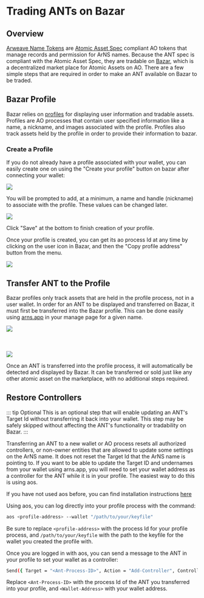 # Trading ANTs on Bazar

## Overview

[Arweave Name Tokens](../arns.md#arweave-name-token-ant) are [Atomic Asset Spec](https://github.com/permaweb/ao-permaweb/blob/asset-manager/services/assets/spec.md) compliant AO tokens that manage records and permission for ArNS names. Because the ANT spec is compliant with the Atomic Asset Spec, they are tradable on [Bazar](https://bazar.arweave.net), which is a decentralized market place for Atomic Assets on AO. There are a few simple steps that are required in order to make an ANT available on Bazar to be traded.

## Bazar Profile

Bazar relies on [profiles](https://bazar.g8way.io/#/docs/overview/profiles) for displaying user information and tradable assets. Profiles are AO processes that contain user specified information like a name, a nickname, and images associated with the profile. Profiles also track assets held by the profile in order to provide their information to bazar.

### Create a Profile

If you do not already have a profile associated with your wallet, you can easily create one on using the "Create your profile" button on bazar after connecting your wallet:

<img className="largerdiagram" src="https://arweave.net/mItIcwFiDWDM3JUs_8NMhKOLiim_9_fovpv1fkMk4pk"></img>

You will be prompted to add, at a minimum, a name and handle (nickname) to associate with the profile. These values can be changed later.

<img className="largerdiagram" src="https://arweave.net/-jUIPIS4rPc_aoF4yCulV2VVWMOmZIaRCxWwLkU2_gE"></img>

Click "Save" at the bottom to finish creation of your profile.

Once your profile is created, you can get its ao process Id at any time by clicking on the user icon in Bazar, and then the "Copy profile address" button from the menu.

<img className="largerdiagram" src="https://arweave.net/jXXF6f4Rtcqt6SdZgnbxSOAhNmMEKM8v_-dmHcnb-Oo"></img>

## Transfer ANT to the Profile

Bazar profiles only track assets that are held in the profile process, not in a user wallet. In order for an ANT to be displayed and transferred on Bazar, it must first be transferred into the Bazar profile. This can be done easily using [arns.app](https://arns.app) in your manage page for a given name.

<img className="largerdiagram" src="https://arweave.net/Z94PllSxiusPhfBnRVZcxi-IKfmqjwMH-NXuqdUyWcM"></img>
<br></br>
<br></br>
<img className="largerdiagram" src="http://arweave.net/FNOkid5jsHig5Kz-oIJDq4kkkM2A-lzBf8s9EH1vUps"></img>

Once an ANT is transferred into the profile process, it will automatically be detected and displayed by Bazar. It can be transferred or sold just like any other atomic asset on the marketplace, with no additional steps required.

## Restore Controllers

::: tip Optional
This is an optional step that will enable updating an ANT's Target Id without transferring it back into your wallet. This step may be safely skipped without affecting the ANT's functionality or tradability on Bazar.
:::

Transferring an ANT to a new wallet or AO process resets all authorized controllers, or non-owner entities that are allowed to update some settings on the ArNS name. It does not reset the Target Id that the ArNS name is pointing to. If you want to be able to update the Target ID and undernames from your wallet using arns.app, you will need to set your wallet address as a controller for the ANT while it is in your profile. The easiest way to do this is using aos.

If you have not used aos before, you can find installation instructions [here](https://cookbook_ao.arweave.net/welcome/getting-started.html)

Using aos, you can log directly into your profile process with the command:

```bash
aos <profile-address> --wallet "/path/to/your/keyfile"
```

Be sure to replace `<profile-address>` with the process Id for your profile process, and `/path/to/your/keyfile` with the path to the keyfile for the wallet you created the profile with.

Once you are logged in with aos, you can send a message to the ANT in your profile to set your wallet as a controller:

```bash
Send({ Target = "<Ant-Process-ID>", Action = "Add-Controller", Controller = "<Wallet-Address>" })
```

Replace `<Ant-Process-ID>` with the process Id of the ANT you transferred into your profile, and `<Wallet-Address>` with your wallet address.